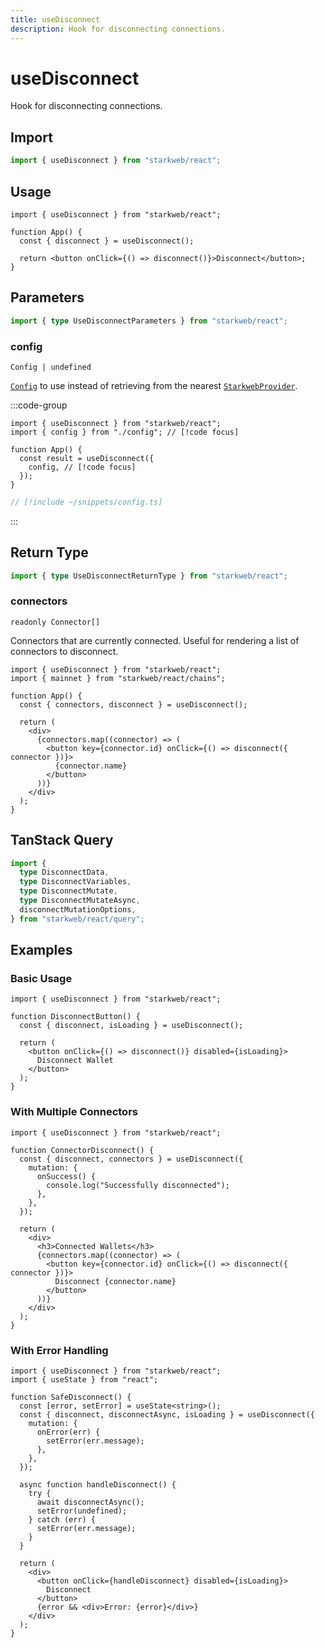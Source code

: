 ```yaml
---
title: useDisconnect
description: Hook for disconnecting connections.
---
```


# useDisconnect

Hook for disconnecting connections.

## Import

```ts
import { useDisconnect } from "starkweb/react";
```

## Usage

```tsx [index.tsx]
import { useDisconnect } from "starkweb/react";

function App() {
  const { disconnect } = useDisconnect();

  return <button onClick={() => disconnect()}>Disconnect</button>;
}
```

## Parameters

```ts
import { type UseDisconnectParameters } from "starkweb/react";
```

### config

`Config | undefined`

[`Config`](/react/api/createConfig#config) to use instead of retrieving from the nearest [`StarkwebProvider`](/react/api/StarkwebProvider).

:::code-group

```tsx [index.tsx]
import { useDisconnect } from "starkweb/react";
import { config } from "./config"; // [!code focus]

function App() {
  const result = useDisconnect({
    config, // [!code focus]
  });
}
```

```ts [config.ts]
// [!include ~/snippets/config.ts]
```

:::


<MutationOptions
  mutate="disconnect"
  TError="DisconnectErrorType"
  TVariables="{ connector?: Connector | undefined; }"
  TData="void"
/>

## Return Type

```ts
import { type UseDisconnectReturnType } from "starkweb/react";
```

### connectors

`readonly Connector[]`

Connectors that are currently connected. Useful for rendering a list of connectors to disconnect.

```tsx [index.tsx]
import { useDisconnect } from "starkweb/react";
import { mainnet } from "starkweb/react/chains";

function App() {
  const { connectors, disconnect } = useDisconnect();

  return (
    <div>
      {connectors.map((connector) => (
        <button key={connector.id} onClick={() => disconnect({ connector })}>
          {connector.name}
        </button>
      ))}
    </div>
  );
}
```


<MutationResult
  mutate="disconnect"
  TError="DisconnectErrorType"
  TVariables="{ connector?: Connector | undefined; }"
  TData="void"
/>

## TanStack Query

```ts
import {
  type DisconnectData,
  type DisconnectVariables,
  type DisconnectMutate,
  type DisconnectMutateAsync,
  disconnectMutationOptions,
} from "starkweb/react/query";
```

## Examples

### Basic Usage

```tsx [basic.tsx]
import { useDisconnect } from "starkweb/react";

function DisconnectButton() {
  const { disconnect, isLoading } = useDisconnect();

  return (
    <button onClick={() => disconnect()} disabled={isLoading}>
      Disconnect Wallet
    </button>
  );
}
```

### With Multiple Connectors

```tsx [multiple-connectors.tsx]
import { useDisconnect } from "starkweb/react";

function ConnectorDisconnect() {
  const { disconnect, connectors } = useDisconnect({
    mutation: {
      onSuccess() {
        console.log("Successfully disconnected");
      },
    },
  });

  return (
    <div>
      <h3>Connected Wallets</h3>
      {connectors.map((connector) => (
        <button key={connector.id} onClick={() => disconnect({ connector })}>
          Disconnect {connector.name}
        </button>
      ))}
    </div>
  );
}
```

### With Error Handling

```tsx [error-handling.tsx]
import { useDisconnect } from "starkweb/react";
import { useState } from "react";

function SafeDisconnect() {
  const [error, setError] = useState<string>();
  const { disconnect, disconnectAsync, isLoading } = useDisconnect({
    mutation: {
      onError(err) {
        setError(err.message);
      },
    },
  });

  async function handleDisconnect() {
    try {
      await disconnectAsync();
      setError(undefined);
    } catch (err) {
      setError(err.message);
    }
  }

  return (
    <div>
      <button onClick={handleDisconnect} disabled={isLoading}>
        Disconnect
      </button>
      {error && <div>Error: {error}</div>}
    </div>
  );
}
```
